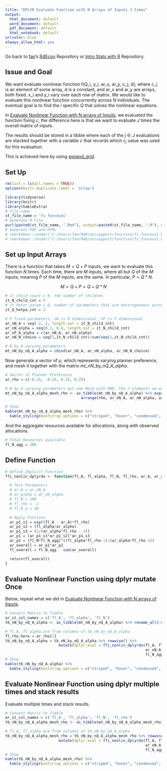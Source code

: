```yaml
---
title: "DPLYR Evaluate Function with N Arrays of Inputs J times"
output:
  html_document: default
  word_document: default
  pdf_document: default
  html_notebook: default
urlcolor: blue
always_allow_html: yes
---
```


Go back to [fan](http://fanwangecon.github.io/CodeDynaAsset/)'s [R4Econ](https://fanwangecon.github.io/R4Econ/) Repository or [Intro Stats with R](https://fanwangecon.github.io/Stat4Econ/) Repository.

## Issue and Goal

We want evaluate nonlinear function f(Q_i, y_i, ar_x, ar_y, c_j, d), where c_j is an element of some array, d is a constant, and ar_x and ar_y are arrays, both fixed. x_i and y_i vary over each row of matrix. We would like to evaluate this nonlinear function concurrently across $N$ individuals. The eventual goal is to find the $i$ specific $Q$ that solves the nonlinear equations.

In [Evaluate Nonlinear Function with N arrays of Inputs](https://fanwangecon.github.io/R4Econ/support/function/fs_funceval.html), we evaluated the function fixing $c$, the difference here is that we want to evaluate $J$ times the overall matrix of inputs.

The results should be stored in a tibble where each of the $j \in J$ evaluations are stacked together with a variable $c$ that records which $c_j$ value was used for this evaluation.

This is achieved here by using [expand_grid](https://fanwangecon.github.io/R4Econ/support/array/fs_meshr.html).

## Set Up

```r
rm(list = ls(all.names = TRUE))
options(knitr.duplicate.label = 'allow')
```
```r
library(tidyverse)
library(knitr)
library(kableExtra)
# file name
st_file_name = 'fs_funceval'
# Generate R File
purl(paste0(st_file_name, ".Rmd"), output=paste0(st_file_name, ".R"), documentation = 2)
# Generate PDF and HTML
# rmarkdown::render("C:/Users/fan/R4Econ/support/function/fs_funceval.Rmd", "pdf_document")
# rmarkdown::render("C:/Users/fan/R4Econ/support/function/fs_funceval.Rmd", "html_document")
```

## Set up Input Arrays

There is a function that takes $M=Q+P$ inputs, we want to evaluate this function $N$ times. Each time, there are $M$ inputs, where all but $Q$ of the $M$ inputs, meaning $P$ of the $M$ inputs, are the same. In particular, $P=Q*N$.

$$M = Q+P = Q + Q*N$$

```r
# it_child_count = N, the number of children
it_N_child_cnt = 5
# it_heter_param = Q, number of parameters that are heterogeneous across children
it_Q_hetpa_cnt = 2

# P fixed parameters, nN is N dimensional, nP is P dimensional
ar_nN_A = seq(-2, 2, length.out = it_N_child_cnt)
ar_nN_alpha = seq(0.1, 0.9, length.out = it_N_child_cnt)
ar_nP_A_alpha = c(ar_nN_A, ar_nN_alpha)
ar_nN_N_choice = seq(1,it_N_child_cnt)/sum(seq(1,it_N_child_cnt))

# N by Q varying parameters
mt_nN_by_nQ_A_alpha = cbind(ar_nN_A, ar_nN_alpha, ar_nN_N_choice)
```

Now generate a vector of $\rho$, which represents varying planner preference, and mesh it together with the matrix *mt_nN_by_nQ_A_alpha*.

```r
# Vector of Planner Preference
ar_rho = c(-0.25, -0.15, 0.15, 0.25)

# N by Q varying parameters but now Mesh with RHO, the J elements we want to vary over
mt_nN_by_nQ_A_alpha_mesh_rho <- as_tibble(mt_nN_by_nQ_A_alpha) %>% expand_grid(rho = ar_rho) %>%
                                  arrange(rho, ar_nN_A, ar_nN_alpha, ar_nN_N_choice)

# Show
kable(mt_nN_by_nQ_A_alpha_mesh_rho) %>%
  kable_styling(bootstrap_options = c("striped", "hover", "condensed", "responsive"))
```

And the aggregate resources available for allocations, along with observed allocations. 

```r
# Total Resources available
fl_N_agg = 100

```

## Define Function

```r

# Define Implicit Function
ffi_nonlin_dplyrdo <- function(fl_A, fl_alpha, fl_N, fl_rho, ar_A, ar_alpha, fl_N_agg){

  # Test Parameters
  # ar_A = ar_nN_A
  # ar_alpha = ar_nN_alpha
  # fl_N = 100
  # fl_rho = -1
  # fl_N_q = 10

  # Apply Function
  ar_p1_s1 = exp((fl_A - ar_A)*fl_rho)
  ar_p1_s2 = (fl_alpha/ar_alpha)
  ar_p1_s3 = (1/(ar_alpha*fl_rho - 1))
  ar_p1 = (ar_p1_s1*ar_p1_s2)^ar_p1_s3
  ar_p2 = (fl_N*fl_N_agg)^((fl_alpha*fl_rho-1)/(ar_alpha*fl_rho-1))
  ar_overall = ar_p1*ar_p2
  fl_overall = fl_N_agg - sum(ar_overall)

  return(fl_overall)
}

```

## Evaluate Nonlinear Function using dplyr mutate Once

Below, repeat what we did in [Evaluate Nonlinear Function with N arrays of Inputs](https://fanwangecon.github.io/R4Econ/support/function/fs_funceval.html).

```r
# Convert Matrix to Tibble
ar_st_col_names = c('fl_A', 'fl_alpha', 'fl_N')
tb_nN_by_nQ_A_alpha <- as_tibble(mt_nN_by_nQ_A_alpha) %>% rename_all(~c(ar_st_col_names))

# fl_A, fl_alpha are from columns of tb_nN_by_nQ_A_alpha
fl_rho_here = ar_rho[1]
tb_nN_by_nQ_A_alpha = tb_nN_by_nQ_A_alpha %>% rowwise() %>%
                        mutate(dplyr_eval = ffi_nonlin_dplyrdo(fl_A, fl_alpha, fl_N, fl_rho_here,
                                                               ar_nN_A, ar_nN_alpha,
                                                               fl_N_agg))
# Show
kable(tb_nN_by_nQ_A_alpha) %>%
  kable_styling(bootstrap_options = c("striped", "hover", "condensed", "responsive"))
```


## Evaluate Nonlinear Function using dplyr multiple times and stack results

Evaluate multiple times and stack results. 

```r
# Convert Matrix to Tibble
ar_st_col_names = c('fl_A', 'fl_alpha', 'fl_N', 'fl_rho')
tb_nN_by_nQ_A_alpha_mesh_rho <- as_tibble(mt_nN_by_nQ_A_alpha_mesh_rho) %>% rename_all(~c(ar_st_col_names))

# fl_A, fl_alpha are from columns of tb_nN_by_nQ_A_alpha
tb_nN_by_nQ_A_alpha_mesh_rho = tb_nN_by_nQ_A_alpha_mesh_rho %>% rowwise() %>%
                        mutate(dplyr_eval = ffi_nonlin_dplyrdo(fl_A, fl_alpha, fl_N, fl_rho,
                                                               ar_nN_A, ar_nN_alpha,
                                                               fl_N_agg))
# Show
kable(tb_nN_by_nQ_A_alpha_mesh_rho) %>%
  kable_styling(bootstrap_options = c("striped", "hover", "condensed", "responsive"))
```

